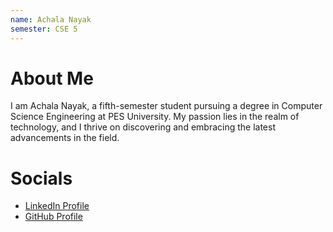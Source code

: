 ```yaml
---
name: Achala Nayak
semester: CSE 5
---
```


# About Me

I am Achala Nayak, a fifth-semester student pursuing a degree in Computer Science Engineering at PES University. My passion lies in the realm of technology, and I thrive on discovering and embracing the latest advancements in the field.


# Socials

- [LinkedIn Profile](https://www.linkedin.com/in/achalanayak/)
- [GitHub Profile](https://github.com/Achala-Nayak)
